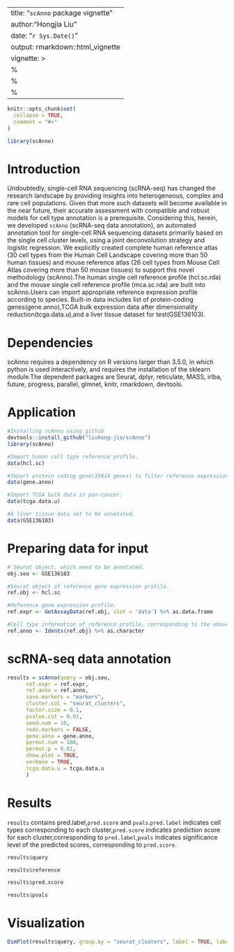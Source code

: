 
---
title: "`scAnno` package vignette"
author:"Hongjia Liu"
date: "`r Sys.Date()`"
output: rmarkdown::html_vignette
vignette: >
  %\VignetteIndexEntry{scAnno-vignette}
  %\VignetteEngine{knitr::rmarkdown}
  %\VignetteEncoding{UTF-8}
---

```r
knitr::opts_chunk$set(
  collapse = TRUE,
  comment = "#>"
)
```

```r
library(scAnno)
```

# Introduction
Undoubtedly, single-cell RNA sequencing (scRNA-seq) has changed the research landscape by providing insights into heterogeneous, complex and rare cell populations. Given that more such datasets will become available in the near future, their accurate assessment with compatible and robust models for cell type annotation is a prerequisite. Considering this, herein, we developed `scAnno` (scRNA-seq data annotation), an automated annotation tool for single-cell RNA sequencing datasets primarily based on the single cell cluster levels, using a joint deconvolution strategy and logistic regression. We explicitly created complete human reference atlas (30 cell types from the Human Cell Landscape covering more than 50 human tissues) and mouse reference atlas (26 cell types from Mouse Cell Atlas covering more than 50 mouse tissues) to support this novel methodology (scAnno).The human single cell reference profile (hcl.sc.rda) and  the mouse single cell reference profile (mca.sc.rda) are  built into scAnno.Users can import appropriate reference  expression profile according to species. Built-in data includes list of protein-coding genes(gene.anno),TCGA bulk expression data after dimensionality reduction(tcga.data.u),and a liver tissue dataset for test(GSE136103).


# Dependencies
scAnno requires a dependency on R versions larger than 3.5.0, in which python is used interactively, and requires the installation of the sklearn module.The dependent packages are Seurat, dplyr, reticulate, MASS, irlba, future, progress, parallel, glmnet, knitr, rmarkdown, devtools.

# Application
```r
#Installing scAnno using github
devtools::install_github("liuhong-jia/scAnno")  
library(scAnno)

#Import human cell type reference profile.
data(hcl.sc)

#Import protein coding gene(19814 genes) to filter reference expression profile.
data(gene.anno)

#Import TCGA bulk data in pan-cancer.
data(tcga.data.u)

#A liver tissue data set to be annotated.
data(GSE136103)
```

# Preparing data for input
```r
# Seurat object, which need to be annotated.
obj.seu <- GSE136103

#Seurat object of reference gene expression profile.
ref.obj <- hcl.sc

#Reference gene expression profile.
ref.expr <- GetAssayData(ref.obj, slot = 'data') %>% as.data.frame

#Cell type information of reference profile, corresponding to the above `ref.expr`.
ref.anno <- Idents(ref.obj) %>% as.character
```
# scRNA-seq data annotation 
```r
results = scAnno(query = obj.seu,
	  ref.expr = ref.expr,
	  ref.anno = ref.anno,
	  save.markers = "markers",
	  cluster.col = "seurat_clusters",
	  factor.size = 0.1,
	  pvalue.cut = 0.01,
	  seed.num = 10,
	  redo.markers = FALSE,
	  gene.anno = gene.anno,
	  permut.num = 100,
	  permut.p = 0.01,
	  show.plot = TRUE,
	  verbose = TRUE,
	  tcga.data.u = tcga.data.u
	  )
 ```
# Results
`results` contains pred.label,`pred.score` and `pvals`.`pred.label` indicates cell types corresponding to each cluster,`pred.score` indicates prediction score for each cluster,corresponding to `pred.label`,`pvals` indicates significance level of the predicted scores, corresponding to `pred.score`.

```r
results$query
```
 
```r
results$reference
```

```r
results$pred.score
```

```r
results$pvals
```
# Visualization

```r
DimPlot(results$query, group.by = "seurat_clusters", label = TRUE, label.size = 6) | DimPlot(results$query, group.by = 'scAnno', label = TRUE,label.size = 6)
```
 


